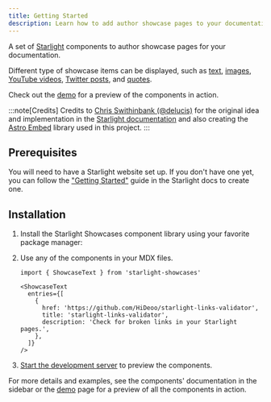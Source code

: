 ```yaml
---
title: Getting Started
description: Learn how to add author showcase pages to your documentation with the Starlight Showcases component library.
---
```


A set of [Starlight](https://starlight.astro.build) components to author showcase pages for your documentation.

Different type of showcase items can be displayed, such as [text](/components/text/), [images](/components/images/), [YouTube videos](/components/youtube/), [Twitter posts](/components/twitter/), and [quotes](/components/quotes/).

Check out the [demo](/demo/) for a preview of the components in action.

:::note[Credits]
Credits to [Chris Swithinbank (@delucis)](https://github.com/delucis/) for the original idea and implementation in the [Starlight documentation](https://starlight.astro.build/resources/showcase/) and also creating the [Astro Embed](https://astro-embed.netlify.app/) library used in this project.
:::

## Prerequisites

You will need to have a Starlight website set up.
If you don't have one yet, you can follow the ["Getting Started"](https://starlight.astro.build/getting-started) guide in the Starlight docs to create one.

## Installation


<Steps>

1. Install the Starlight Showcases component library using your favorite package manager:

   <PackageManagers pkg="starlight-showcases" />

2. Use any of the components in your MDX files.

   ```mdx title="src/content/docs/showcase.mdx"
   import { ShowcaseText } from 'starlight-showcases'

   <ShowcaseText
     entries={[
       {
         href: 'https://github.com/HiDeoo/starlight-links-validator',
         title: 'starlight-links-validator',
         description: 'Check for broken links in your Starlight pages.',
       },
     ]}
   />
   ```

3. [Start the development server](https://starlight.astro.build/getting-started/#start-the-development-server) to preview the components.

</Steps>

For more details and examples, see the components' documentation in the sidebar or the [demo](/demo/) page for a preview of all the components in action.
